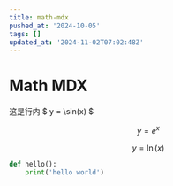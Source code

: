 ```yaml
---
title: math-mdx
pushed_at: '2024-10-05'
tags: []
updated_at: '2024-11-02T07:02:48Z'
---
```


# Math MDX

这是行内 $ y = \sin(x) $

$$
y = e^x
$$
```math
y = \ln(x)
```
```py
def hello():
    print('hello world')
```
